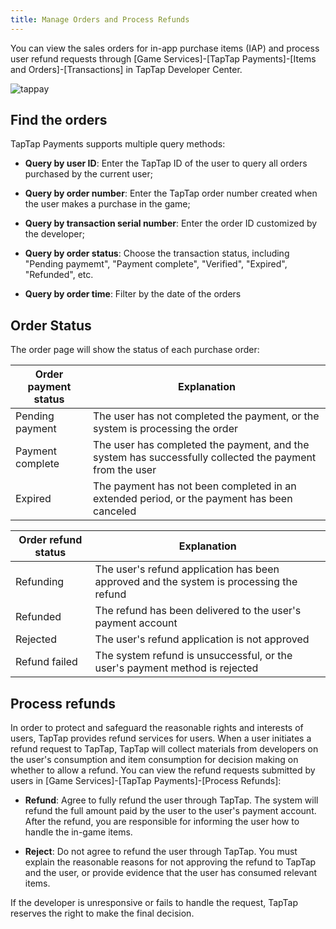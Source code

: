 ```yaml
---
title: Manage Orders and Process Refunds
---
```


<head>
  <meta name="robots" content="noindex" />
</head>


You can view the sales orders for in-app purchase items (IAP) and process user refund requests through [Game Services]-[TapTap Payments]-[Items and Orders]-[Transactions] in TapTap Developer Center. 

 ![tappay](https://capacity-files.lcfile.com/iwwVUDHjAh3tdK3Jd7NCTL91wAqfgUiO/io-tappay-orders.png)

## Find the orders 

TapTap Payments supports multiple query methods:

* __Query by user ID__: Enter the TapTap ID of the user to query all orders purchased by the current user;  

* __Query by order number__: Enter the TapTap order number created when the user makes a purchase in the game; 

* __Query by transaction serial number__: Enter the order ID customized by the developer;

* __Query by order status__: Choose the transaction status, including "Pending paymemt", "Payment complete", "Verified", "Expired", "Refunded", etc. 

* __Query by order time__: Filter by the date of the orders


## Order Status

The order page will show the status of each purchase order: 

|  Order payment status  | Explanation  |
|  ----  | ----  |
| Pending payment  | The user has not completed the payment, or the system is processing the order  |
| Payment complete | The user has completed the payment, and the system has successfully collected the payment from the user  |
| Expired  | The payment has not been completed in an extended period, or the payment has been canceled  |

| Order refund status   | Explanation |
|  ----  | ----  |
| Refunding  | The user's refund application has been approved and the system is processing the refund  |
| Refunded | The refund has been delivered to the user's payment account  |
| Rejected  | The user's refund application is not approved  |
| Refund failed  | The system refund is unsuccessful, or the user's payment method is rejected  |


## Process refunds

In order to protect and safeguard the reasonable rights and interests of users, TapTap provides refund services for users. When a user initiates a refund request to TapTap, TapTap will collect materials from developers on the user's consumption and item consumption for decision making on whether to allow a refund. You can view the refund requests submitted by users in [Game Services]-[TapTap Payments]-[Process Refunds]:

* __Refund__: Agree to fully refund the user through TapTap. The system will refund the full amount paid by the user to the user's payment account. After the refund, you are responsible for informing the user how to handle the in-game items. 

* __Reject__: Do not agree to refund the user through TapTap. You must explain the reasonable reasons for not approving the refund to TapTap and the user, or provide evidence that the user has consumed relevant items.

If the developer is unresponsive or fails to handle the request, TapTap reserves the right to make the final decision. 